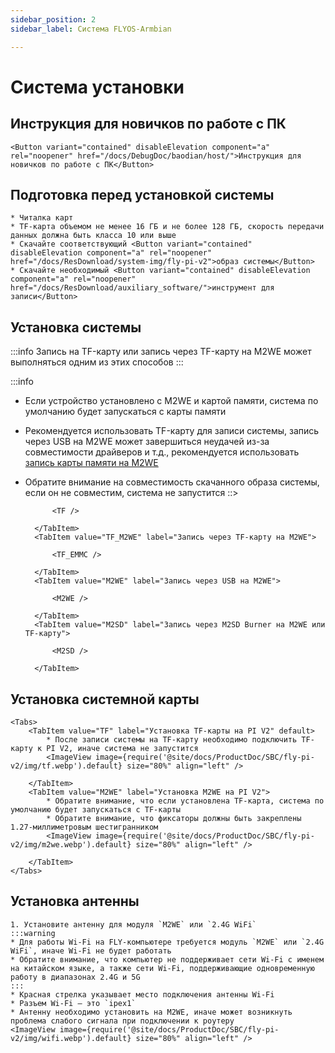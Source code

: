 ```yaml
---
sidebar_position: 2
sidebar_label: Система FLYOS-Armbian

---
```




# Система установки

## Инструкция для новичков по работе с ПК

    <Button variant="contained" disableElevation component="a" rel="noopener" href="/docs/DebugDoc/baodian/host/">Инструкция для новичков по работе с ПК</Button>

## Подготовка перед установкой системы

    * Читалка карт
    * TF-карта объемом не менее 16 ГБ и не более 128 ГБ, скорость передачи данных должна быть класса 10 или выше
    * Скачайте соответствующий <Button variant="contained" disableElevation component="a" rel="noopener" href="/docs/ResDownload/system-img/fly-pi-v2">образ системы</Button>
    * Скачайте необходимый <Button variant="contained" disableElevation component="a" rel="noopener" href="/docs/ResDownload/auxiliary_software/">инструмент для записи</Button>

## Установка системы

:::info
Запись на TF-карту или запись через TF-карту на M2WE может выполняться одним из этих способов
:::

:::info
* Если устройство установлено с M2WE и картой памяти, система по умолчанию будет запускаться с карты памяти
* Рекомендуется использовать TF-карту для записи системы, запись через USB на M2WE может завершиться неудачей из-за совместимости драйверов и т.д., рекомендуется использовать [запись карты памяти на M2WE](https://mellow-next.klipper.cn/docs/ProductDoc/SBC/fly-pi-v2/fly-os)
* Обратите внимание на совместимость скачанного образа системы, если он не совместим, система не запустится
::>

    <Tabs>
        <TabItem value="TF" label="Запись на TF-карту" default>
            
            <TF />
            
        </TabItem>
        <TabItem value="TF_M2WE" label="Запись через TF-карту на M2WE">
            
            <TF_EMMC />

        </TabItem>
        <TabItem value="M2WE" label="Запись через USB на M2WE">
            
            <M2WE />

        </TabItem>
        <TabItem value="M2SD" label="Запись через M2SD Burner на M2WE или TF-карту">
            
            <M2SD />

        </TabItem>
    </Tabs>



## Установка системной карты

    <Tabs>
        <TabItem value="TF" label="Установка TF-карты на PI V2" default>
            * После записи системы на TF-карту необходимо подключить TF-карту к PI V2, иначе система не запустится
            <ImageView image={require('@site/docs/ProductDoc/SBC/fly-pi-v2/img/tf.webp').default} size="80%" align="left" />  

        </TabItem>
        <TabItem value="M2WE" label="Установка M2WE на PI V2">
            * Обратите внимание, что если установлена TF-карта, система по умолчанию будет запускаться с TF-карты
            * Обратите внимание, что фиксаторы должны быть закреплены 1.27-миллиметровым шестигранником
            <ImageView image={require('@site/docs/ProductDoc/SBC/fly-pi-v2/img/m2we.webp').default} size="80%" align="left" />  

        </TabItem>
    </Tabs>

## Установка антенны

    1. Установите антенну для модуля `M2WE` или `2.4G WiFi`
    :::warning
    * Для работы Wi-Fi на FLY-компьютере требуется модуль `M2WE` или `2.4G WiFi`, иначе Wi-Fi не будет работать
    * Обратите внимание, что компьютер не поддерживает сети Wi-Fi с именем на китайском языке, а также сети Wi-Fi, поддерживающие одновременную работу в диапазонах 2.4G и 5G
    :::
    * Красная стрелка указывает место подключения антенны Wi-Fi
    * Разъем Wi-Fi — это `ipex1`
    * Антенну необходимо установить на M2WE, иначе может возникнуть проблема слабого сигнала при подключении к роутеру
    <ImageView image={require('@site/docs/ProductDoc/SBC/fly-pi-v2/img/wifi.webp').default} size="80%" align="left" /> 
